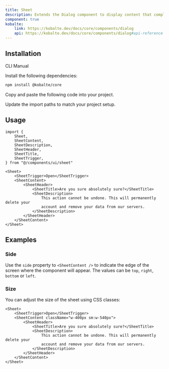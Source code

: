 ```yaml
---
title: Sheet
description: Extends the Dialog component to display content that complements the main content of the screen.
component: true
kobalte:
    link: https://kobalte.dev/docs/core/components/dialog
    api: https://kobalte.dev/docs/core/components/dialog#api-reference
---
```


<ComponentPreview name="sheet-demo" />

## Installation

<Tabs defaultValue="manual">

<TabsList>
    <TabsTrigger value="cli" disabled>
        CLI
    </TabsTrigger>
    <TabsTrigger value="manual">Manual</TabsTrigger>
    <TabsIndicator class="bg-primary" />
</TabsList>

<TabsContent value="manual">

<Steps>

<Step>Install the following dependencies:</Step>

```bash
npm install @kobalte/core
```

<Step>Copy and paste the following code into your project.</Step>

<ComponentSource name="sheet" />

<Step>Update the import paths to match your project setup.</Step>

</Steps>

</TabsContent>

</Tabs>

## Usage

```tsx
import {
    Sheet,
    SheetContent,
    SheetDescription,
    SheetHeader,
    SheetTitle,
    SheetTrigger,
} from "@/components/ui/sheet"
```

```tsx
<Sheet>
    <SheetTrigger>Open</SheetTrigger>
    <SheetContent>
        <SheetHeader>
            <SheetTitle>Are you sure absolutely sure?</SheetTitle>
            <SheetDescription>
                This action cannot be undone. This will permanently delete your
                account and remove your data from our servers.
            </SheetDescription>
        </SheetHeader>
    </SheetContent>
</Sheet>
```

## Examples

### Side

Use the `side` property to `<SheetContent />` to indicate the edge of the screen where the component will appear. The values can be `top`, `right`, `bottom` or `left`.

<ComponentPreview name="sheet-side" />

### Size

You can adjust the size of the sheet using CSS classes:

```tsx {3}
<Sheet>
    <SheetTrigger>Open</SheetTrigger>
    <SheetContent className="w-400px sm:w-540px">
        <SheetHeader>
            <SheetTitle>Are you sure absolutely sure?</SheetTitle>
            <SheetDescription>
                This action cannot be undone. This will permanently delete your
                account and remove your data from our servers.
            </SheetDescription>
        </SheetHeader>
    </SheetContent>
</Sheet>
```

